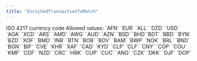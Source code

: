 ```yaml
---
title: "EnrichedTransactionToMatch"
---
```


<ParamField path="merchant_name" type="string" required>
</ParamField>
<ParamField path="merchant_category" type="string">
</ParamField>
<ParamField path="mcc" type="string">
</ParamField>
<ParamField path="date" type="string<date>">
</ParamField>
<ParamField path="amount" type="number">
</ParamField>
<ParamField path="currency" type="string">
    ISO 4217 currency code Allowed values: `AFN` `EUR` `ALL` `DZD` `USD` `AOA` `XCD` `ARS` `AMD` `AWG` `AUD` `AZN` `BSD` `BHD``BDT` `BBD` `BYN` `BZD` `XOF` `BMD` `INR` `BTN` `BOB` `BOV` `BAM` `BWP` `NOK` `BRL` `BND` `BGN` `BIF` `CVE` `KHR` `XAF` `CAD` `KYD` `CLP` `CLF` `CNY` `COP` `COU` `KMF` `CDF` `NZD` `CRC` `HRK` `CUP` `CUC` `ANG` `CZK` `DKK` `DJF` `DOP`
</ParamField>
